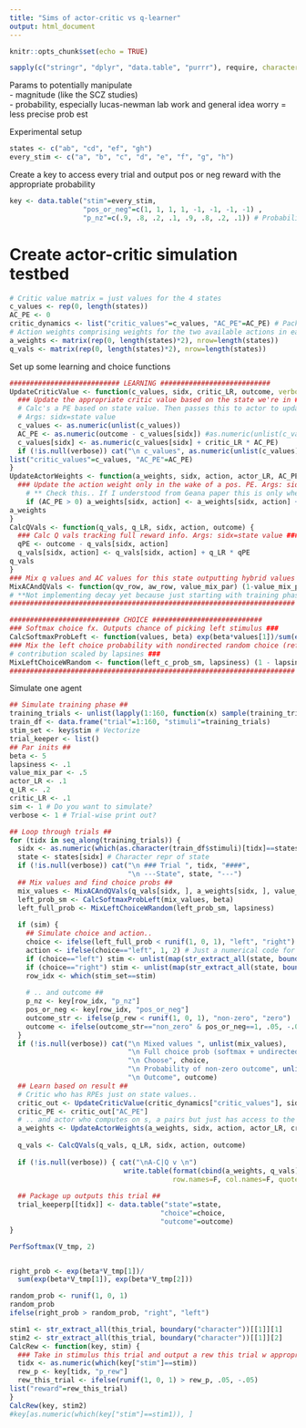 ```yaml
---
title: "Sims of actor-critic vs q-learner"
output: html_document
---
```


```r
knitr::opts_chunk$set(echo = TRUE)
```

```r
sapply(c("stringr", "dplyr", "data.table", "purrr"), require, character=TRUE)
```

Params to potentially manipulate  
- magnitude (like the SCZ studies)   
- probability, especially lucas-newman lab work and general idea worry = less precise prob est  


Experimental setup 
```r
states <- c("ab", "cd", "ef", "gh")
every_stim <- c("a", "b", "c", "d", "e", "f", "g", "h")
```

Create a key to access every trial and output pos or neg reward with the appropriate probability  
```r
key <- data.table("stim"=every_stim, 
                  "pos_or_neg"=c(1, 1, 1, 1, -1, -1, -1, -1) , 
                  "p_nz"=c(.9, .8, .2, .1, .9, .8, .2, .1)) # Probability of non-zero outcome
```

# Create actor-critic simulation testbed  

```r
# Critic value matrix = just values for the 4 states
c_values <- rep(0, length(states))
AC_PE <- 0
critic_dynamics <- list("critic_values"=c_values, "AC_PE"=AC_PE) # Package up the critic's dynamics
# Action weights comprising weights for the two available actions in each of the 4 states
a_weights <- matrix(rep(0, length(states)*2), nrow=length(states))
q_vals <- matrix(rep(0, length(states)*2), nrow=length(states))
```


Set up some learning and choice functions  
```r
########################### LEARNING ###########################
UpdateCriticValue <- function(c_values, sidx, critic_LR, outcome, verbose=0) {
  ### Update the appropriate critic value based on the state we're in ###
  # Calc's a PE based on state value. Then passes this to actor to update its weights 
  # Args: sidx=state value
  c_values <- as.numeric(unlist(c_values))
  AC_PE <- as.numeric(outcome - c_values[sidx]) #as.numeric(unlist(c_values))[sidx]
  c_values[sidx] <- as.numeric(c_values[sidx] + critic_LR * AC_PE)
  if (!is.null(verbose)) cat("\n c_values", as.numeric(unlist(c_values))[sidx])
list("critic_values"=c_values, "AC_PE"=AC_PE)
} 
UpdateActorWeights <- function(a_weights, sidx, action, actor_LR, AC_PE) {
  ### Update the action weight only in the wake of a pos. PE. Args: sidx=state value ###
    # ** Check this.. If I understood from Geana paper this is only when PE is non-negative
    if (AC_PE > 0) a_weights[sidx, action] <- a_weights[sidx, action] + actor_LR * AC_PE
a_weights  
}
CalcQVals <- function(q_vals, q_LR, sidx, action, outcome) {
  ### Calc Q vals tracking full reward info. Args: sidx=state value ###
  qPE <- outcome - q_vals[sidx, action]
  q_vals[sidx, action] <- q_vals[sidx, action] + q_LR * qPE
q_vals
}
### Mix q values and AC values for this state outputting hybrid values ###
MixACAndQVals <- function(qv_row, aw_row, value_mix_par) (1-value_mix_par) * aw_row + value_mix_par * qv_row
# **Not implementing decay yet because just starting with training phase
######################################################################

########################### CHOICE ###########################
### Softmax choice fx. Outputs chance of picking left stimulus ###
CalcSoftmaxProbLeft <- function(values, beta) exp(beta*values[1])/sum(exp(beta*values[1]), exp(beta*values[2]))
### Mix the left choice probability with nondirected random choice (reflecting lapsing) with 
# contribution scaled by lapsines ###
MixLeftChoiceWRandom <- function(left_c_prob_sm, lapsiness) (1 - lapsiness) * left_c_prob_sm + lapsiness * .5
######################################################################
```

Simulate one agent  
```r
## Simulate training phase ##
training_trials <- unlist(lapply(1:160, function(x) sample(training_trials, 1)))
train_df <- data.frame("trial"=1:160, "stimuli"=training_trials)
stim_set <- key$stim # Vectorize 
trial_keeper <- list()
## Par inits ##
beta <- 5
lapsiness <- .1 
value_mix_par <- .5
actor_LR <- .1 
q_LR <- .2
critic_LR <- .1
sim <- 1 # Do you want to simulate?
verbose <- 1 # Trial-wise print out?

## Loop through trials ##
for (tidx in seq_along(training_trials)) {
  sidx <- as.numeric(which(as.character(train_df$stimuli)[tidx]==states)) # State index
  state <- states[sidx] # Character repr of state 
  if (!is.null(verbose)) cat("\n ### Trial ", tidx, "####",
                             "\n ---State", state, "---")
  ## Mix values and find choice probs ## 
  mix_values <- MixACAndQVals(q_vals[sidx, ], a_weights[sidx, ], value_mix_par)
  left_prob_sm <- CalcSoftmaxProbLeft(mix_values, beta)
  left_full_prob <- MixLeftChoiceWRandom(left_prob_sm, lapsiness)
  
  if (sim) {
    ## Simulate choice and action.. 
    choice <- ifelse(left_full_prob < runif(1, 0, 1), "left", "right")
    action <- ifelse(choice=="left", 1, 2) # Just a numerical code for choice
    if (choice=="left") stim <- unlist(map(str_extract_all(state, boundary("character")), 1))
    if (choice=="right") stim <- unlist(map(str_extract_all(state, boundary("character")), 2))
    row_idx <- which(stim_set==stim)
    
    # .. and outcome ##
    p_nz <- key[row_idx, "p_nz"]
    pos_or_neg <- key[row_idx, "pos_or_neg"]
    outcome_str <- ifelse(p_rew < runif(1, 0, 1), "non-zero", "zero")
    outcome <- ifelse(outcome_str=="non_zero" & pos_or_neg==1, .05, -.05) 
  }
  if (!is.null(verbose)) cat("\n Mixed values ", unlist(mix_values),
                             "\n Full choice prob (softmax + undirected)", unlist(left_full_prob),
                             "\n Choose", choice,
                             "\n Probability of non-zero outcome", unlist(p_nz),
                             "\n Outcome", outcome)
  ## Learn based on result ## 
  # Critic who has RPEs just on state values.. 
  critic_out <- UpdateCriticValue(critic_dynamics["critic_values"], sidx, critic_LR, outcome)
  critic_PE <- critic_out["AC_PE"]
  # .. and actor who computes on s, a pairs but just has access to the critic's values 
  a_weights <- UpdateActorWeights(a_weights, sidx, action, actor_LR, critic_PE) 
  
  q_vals <- CalcQVals(q_vals, q_LR, sidx, action, outcome) 
  
  if (!is.null(verbose)) { cat("\nA-C|Q v \n")
                            write.table(format(cbind(a_weights, q_vals), justify="right"),
                                        row.names=F, col.names=F, quote=F) }
  
  ## Package up outputs this trial ##
  trial_keeperp[[tidx]] <- data.table("state"=state,
                                     "choice"=choice,
                                     "outcome"=outcome)
}
```


```r


PerfSoftmax(V_tmp, 2)


right_prob <- exp(beta*V_tmp[1])/
  sum(exp(beta*V_tmp[1]), exp(beta*V_tmp[2]))

random_prob <- runif(1, 0, 1)
random_prob
ifelse(right_prob > random_prob, "right", "left")

```



```r
stim1 <- str_extract_all(this_trial, boundary("character"))[[1]][1]
stim2 <- str_extract_all(this_trial, boundary("character"))[[1]][2]
CalcRew <- function(key, stim) {
  ### Take in stimulus this trial and output a rew this trial w appropriate probability ###
  tidx <- as.numeric(which(key["stim"]==stim))
  rew_p <- key[tidx, "p_rew"]
  rew_this_trial <- ifelse(runif(1, 0, 1) > rew_p, .05, -.05)
list("reward"=rew_this_trial)  
}
CalcRew(key, stim2)
#key[as.numeric(which(key["stim"]==stim1)), ]
```

